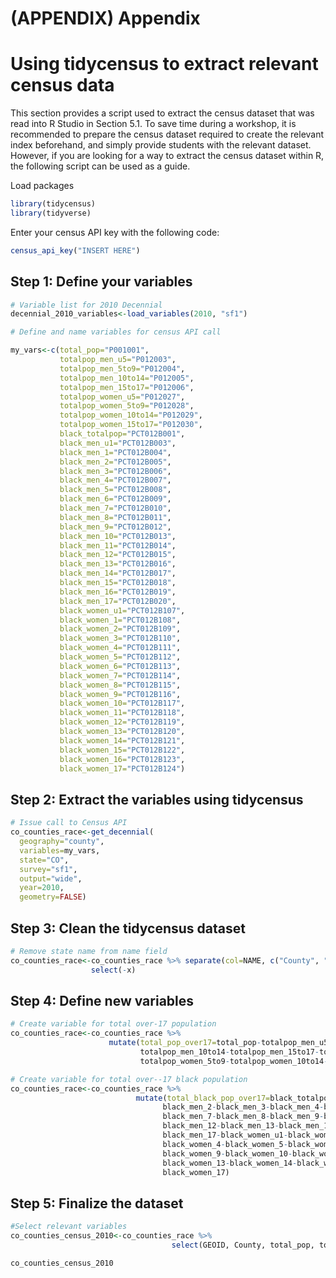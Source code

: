 # (APPENDIX) Appendix {-} 

# Using tidycensus to extract relevant census data

This section provides a script used to extract the census dataset that was read into R Studio in Section 5.1. To save time during a workshop, it is recommended to prepare the census dataset required to create the relevant index beforehand, and simply provide students with the relevant dataset. However, if you are looking for a way to extract the census dataset within R, the following script can be used as a guide. 

Load packages

```r
library(tidycensus)
library(tidyverse)
```

Enter your census API key with the following code:

```r
census_api_key("INSERT HERE")
```

## Step 1: Define your variables

```r
# Variable list for 2010 Decennial
decennial_2010_variables<-load_variables(2010, "sf1")
```

```r
# Define and name variables for census API call

my_vars<-c(total_pop="P001001",
           totalpop_men_u5="P012003",
           totalpop_men_5to9="P012004",
           totalpop_men_10to14="P012005",
           totalpop_men_15to17="P012006",
           totalpop_women_u5="P012027",
           totalpop_women_5to9="P012028",
           totalpop_women_10to14="P012029",
           totalpop_women_15to17="P012030",
           black_totalpop="PCT012B001",
           black_men_u1="PCT012B003",
           black_men_1="PCT012B004",
           black_men_2="PCT012B005",
           black_men_3="PCT012B006",
           black_men_4="PCT012B007",
           black_men_5="PCT012B008",
           black_men_6="PCT012B009",
           black_men_7="PCT012B010",
           black_men_8="PCT012B011",
           black_men_9="PCT012B012",
           black_men_10="PCT012B013",
           black_men_11="PCT012B014",
           black_men_12="PCT012B015",
           black_men_13="PCT012B016",
           black_men_14="PCT012B017",
           black_men_15="PCT012B018",
           black_men_16="PCT012B019",
           black_men_17="PCT012B020",
           black_women_u1="PCT012B107",
           black_women_1="PCT012B108",
           black_women_2="PCT012B109",
           black_women_3="PCT012B110",
           black_women_4="PCT012B111",
           black_women_5="PCT012B112",
           black_women_6="PCT012B113",
           black_women_7="PCT012B114",
           black_women_8="PCT012B115",
           black_women_9="PCT012B116",
           black_women_10="PCT012B117",
           black_women_11="PCT012B118",
           black_women_12="PCT012B119",
           black_women_13="PCT012B120",
           black_women_14="PCT012B121",
           black_women_15="PCT012B122",
           black_women_16="PCT012B123",
           black_women_17="PCT012B124")
```

## Step 2: Extract the variables using tidycensus

```r
# Issue call to Census API
co_counties_race<-get_decennial(
  geography="county", 
  variables=my_vars,
  state="CO",
  survey="sf1",
  output="wide",
  year=2010,
  geometry=FALSE)          
```

## Step 3: Clean the tidycensus dataset

```r
# Remove state name from name field
co_counties_race<-co_counties_race %>% separate(col=NAME, c("County", "x"), sep=",") %>% 
                  select(-x)     
```

## Step 4: Define new variables

```r
# Create variable for total over-17 population
co_counties_race<-co_counties_race %>% 
                      mutate(total_pop_over17=total_pop-totalpop_men_u5-totalpop_men_5to9-
                             totalpop_men_10to14-totalpop_men_15to17-totalpop_women_u5-
                             totalpop_women_5to9-totalpop_women_10to14-totalpop_women_15to17)
```

```r
# Create variable for total over--17 black population
co_counties_race<-co_counties_race %>% 
                            mutate(total_black_pop_over17=black_totalpop-black_men_u1-black_men_1-
                                  black_men_2-black_men_3-black_men_4-black_men_5-black_men_6-
                                  black_men_7-black_men_8-black_men_9-black_men_10-black_men_11-
                                  black_men_12-black_men_13-black_men_14-black_men_15-black_men_16-
                                  black_men_17-black_women_u1-black_women_1-black_women_2-black_women_3-
                                  black_women_4-black_women_5-black_women_6-black_women_7-black_women_8-
                                  black_women_9-black_women_10-black_women_11-black_women_12-
                                  black_women_13-black_women_14-black_women_15-black_women_16-
                                  black_women_17)
```

## Step 5: Finalize the dataset

```r
#Select relevant variables
co_counties_census_2010<-co_counties_race %>% 
                                    select(GEOID, County, total_pop, total_black_pop_over17, total_pop_over17)
```


```r
co_counties_census_2010
```





